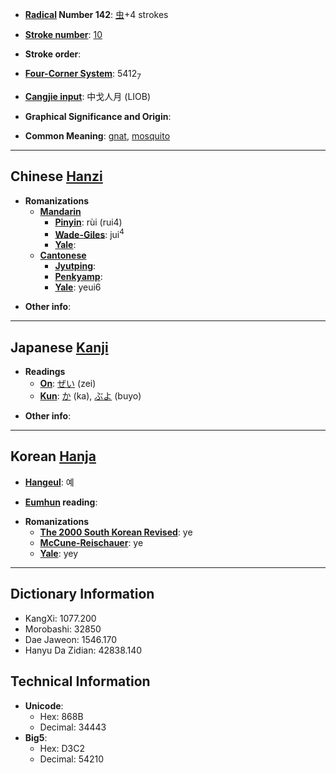 * '''[[Wiktionary:Chinese radical index| Radical]] Number 142''': [[Wiktionary:Chinese radical index 虫|虫]]+4 strokes

* '''[[Wiktionary:Chinese total strokes index|Stroke number]]''': [[Wiktionary:Chinese total strokes index 10|10]]

* '''Stroke order''': 

* '''[[Wiktionary:Chinese four corner index|Four-Corner System]]''': 5412<sub>7</sub>

* '''[[Wiktionary:Chinese Cangjie index|Cangjie input]]''': 中戈人月 (LIOB)

* '''Graphical Significance and Origin''': 

* '''Common Meaning''': [[gnat]], [[mosquito]]

----

== Chinese [[Hanzi]] ==

* '''Romanizations'''
** '''[[Mandarin]]'''
*** '''[[Pinyin]]''': rùi (rui4)
*** '''[[Wade-Giles]]''': jui<sup>4</sup>
*** '''[[Yale]]''': 
** '''[[Cantonese]]'''
*** '''[[Jyutping]]''':
*** '''[[Penkyamp]]''': 
*** '''[[Yale]]''': yeui6

* '''Other info''': 

----

== Japanese [[Kanji]] ==

* '''Readings'''
** '''[[On]]''': [[ぜい]] (zei)
** '''[[Kun]]''': [[か]] (ka), [[ぶよ]] (buyo)

* '''Other info''':  

----

== Korean [[Hanja]] ==

* '''[[Hangeul]]''': 예

* '''[[Eumhun]] reading''': 

* '''Romanizations'''
** '''[[The 2000 South Korean Revised Romanization|The 2000 South Korean Revised]]''': ye
** '''[[McCune-Reischauer]]''': ye
** '''[[Yale]]''': yey

----

== Dictionary Information ==

* KangXi: 1077.200
* Morobashi: 32850
* Dae Jaweon: 1546.170
* Hanyu Da Zidian: 42838.140

== Technical Information ==

* '''Unicode''':
** Hex: 868B
** Decimal: 34443
* '''Big5''':
** Hex: D3C2
** Decimal: 54210